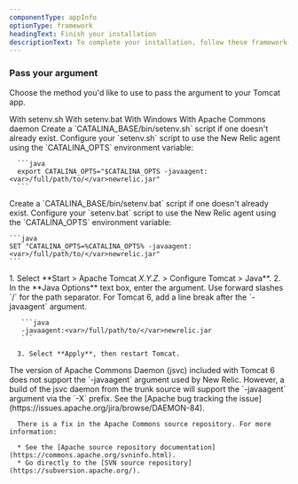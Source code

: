 ```yaml
---
componentType: appInfo
optionType: framework 
headingText: Finish your installation
descriptionText: To complete your installation, follow these framework-specific steps. If you need a different framework, select it at the top of this page.
---
```


### Pass your argument

Choose the method you'd like to use to pass the argument to your Tomcat app.

<Tabs>
  <TabsBar>
    <TabsBarItem id="tomcat-setenvsh">With setenv.sh</TabsBarItem>
    <TabsBarItem id="tomcat-setenvbat">With setenv.bat</TabsBarItem>
    <TabsBarItem id="tomcat-windows">With Windows</TabsBarItem>
    <TabsBarItem id="apache-commons-daemon">With Apache Commons daemon</TabsBarItem>
  </TabsBar>

  <TabsPages>
    <TabsPageItem id="tomcat-setenvsh">
      Create a `CATALINA_BASE/bin/setenv.sh` script if one doesn't already exist. Configure your `setenv.sh` script to use the New Relic agent using the `CATALINA_OPTS` environment variable:

      ```java
      export CATALINA_OPTS="$CATALINA_OPTS -javaagent:<var>/full/path/to/</var>newrelic.jar"
      ```
     
  </TabsPageItem>
  <TabsPageItem id="tomcat-setenvbat">
    Create a `CATALINA_BASE/bin/setenv.bat` script if one doesn't already exist. Configure your `setenv.bat` script to use the New Relic agent using the `CATALINA_OPTS` environment variable:

    ```java
    SET "CATALINA_OPTS=%CATALINA_OPTS% -javaagent:<var>/full/path/to/</var>newrelic.jar"
    ```
     
  </TabsPageItem>
    <TabsPageItem id="tomcat-windows">
      1. Select **Start > Apache Tomcat <var>X.Y.Z.</var> > Configure Tomcat > Java**.
      2. In the **Java Options** text box, enter the argument. Use forward slashes `/` for the path separator. For Tomcat 6, add a line break after the `-javaagent` argument.

       ```java
       -javaagent:<var>/full/path/to/</var>newrelic.jar
       ```
      
      3. Select **Apply**, then restart Tomcat.
     
  </TabsPageItem>
    <TabsPageItem id="apache-commons-daemon">
      The version of Apache Commons Daemon (jsvc) included with Tomcat 6 does not support the `-javaagent` argument used by New Relic. However, a build of the jsvc daemon from the trunk source will support the `-javaagent` argument via the `-X` prefix. See the [Apache bug tracking the issue](https://issues.apache.org/jira/browse/DAEMON-84).

      There is a fix in the Apache Commons source repository. For more information:

      * See the [Apache source repository documentation](https://commons.apache.org/svninfo.html).
      * Go directly to the [SVN source repository](https://subversion.apache.org/).
  </TabsPageItem>
  </TabsPages>
</Tabs>

  

  

